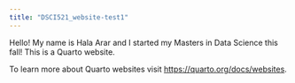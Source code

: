 ```yaml
---
title: "DSCI521_website-test1"
---
```

Hello! My name is Hala Arar and I started my Masters in Data Science this fall!
This is a Quarto website.

To learn more about Quarto websites visit <https://quarto.org/docs/websites>.
